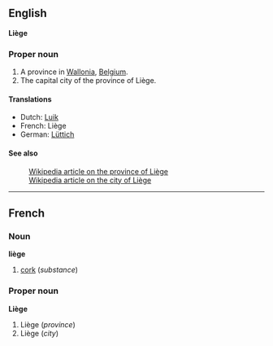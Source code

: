 ==English==
'''Liège'''

===Proper noun===

# A province in [[Wallonia]], [[Belgium]].
# The capital city of the province of Liège.

====Translations====
*Dutch: [[Luik]]
*French: Liège
*German: [[Lüttich]]

====See also====
:[[en:Liège_(province)|Wikipedia article on the province of Liège]]
:[[en:Liège_(city)|Wikipedia article on the city of Liège]]

----

==French==
===Noun===
'''liège'''

#[[cork]] (''substance'')

===Proper noun===
'''Liège'''

#Liège (''province'')
#Liège (''city'')